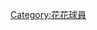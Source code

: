 {{Catnav|頁面分類|...|各國足球|香港足球|效力香港球會的球員}}
{{Catnav|頁面分類|...|香港體育|香港足球|效力香港球會的球員}}

[[Category:花花球員|Category:花花球員]]
